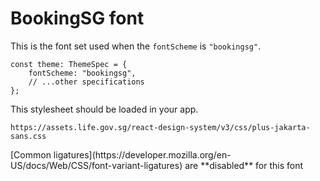 
<Meta title="Foundations/Font/BookingSG" />

# BookingSG font

This is the font set used when the `fontScheme` is `"bookingsg"`.

```tsx
const theme: ThemeSpec = {
    fontScheme: "bookingsg",
    // ...other specifications
};
```

This stylesheet should be loaded in your app.

```
https://assets.life.gov.sg/react-design-system/v3/css/plus-jakarta-sans.css
```

<DocInfo>
    [Common
    ligatures](https://developer.mozilla.org/en-US/docs/Web/CSS/font-variant-ligatures)
    are **disabled** for this font
</DocInfo>

<FontDisplay theme={BookingSGTheme} />
